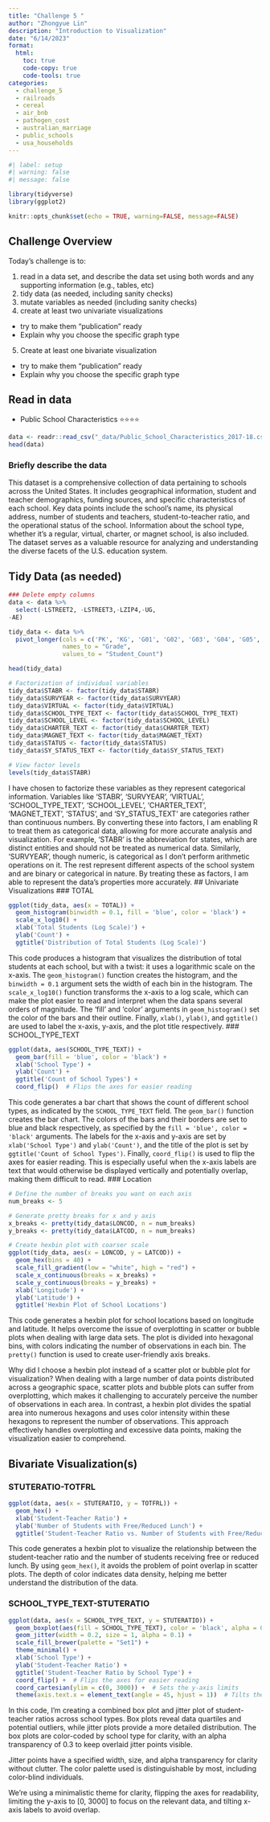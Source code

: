 ```yaml
---
title: "Challenge 5 "
author: "Zhongyue Lin"
description: "Introduction to Visualization"
date: "6/14/2023"
format:
  html:
    toc: true
    code-copy: true
    code-tools: true
categories:
  - challenge_5
  - railroads
  - cereal
  - air_bnb
  - pathogen_cost
  - australian_marriage
  - public_schools
  - usa_households
---
```


```r
#| label: setup
#| warning: false
#| message: false

library(tidyverse)
library(ggplot2)

knitr::opts_chunk$set(echo = TRUE, warning=FALSE, message=FALSE)
```

## Challenge Overview

Today's challenge is to:

1)  read in a data set, and describe the data set using both words and any supporting information (e.g., tables, etc)
2)  tidy data (as needed, including sanity checks)
3)  mutate variables as needed (including sanity checks)
4)  create at least two univariate visualizations
   - try to make them "publication" ready
   - Explain why you choose the specific graph type
5)  Create at least one bivariate visualization
   - try to make them "publication" ready
   - Explain why you choose the specific graph type



## Read in data

-   Public School Characteristics ⭐⭐⭐⭐ 

```r
data <- readr::read_csv("_data/Public_School_Characteristics_2017-18.csv")
head(data)
```

### Briefly describe the data

This dataset is a comprehensive collection of data pertaining to schools across the United States. It includes geographical information, student and teacher demographics, funding sources, and specific characteristics of each school. Key data points include the school's name, its physical address, number of students and teachers, student-to-teacher ratio, and the operational status of the school. Information about the school type, whether it's a regular, virtual, charter, or magnet school, is also included. The dataset serves as a valuable resource for analyzing and understanding the diverse facets of the U.S. education system.

## Tidy Data (as needed)

```r
### Delete empty columns
data <- data %>%
  select(-LSTREET2, -LSTREET3,-LZIP4,-UG,
-AE)

tidy_data <- data %>%
  pivot_longer(cols = c('PK', 'KG', 'G01', 'G02', 'G03', 'G04', 'G05', 'G06', 'G07', 'G08', 'G09', 'G10', 'G11', 'G12', 'G13'), 
               names_to = "Grade", 
               values_to = "Student_Count")

head(tidy_data)
```


```r
# Factorization of individual variables
tidy_data$STABR <- factor(tidy_data$STABR)
tidy_data$SURVYEAR <- factor(tidy_data$SURVYEAR)
tidy_data$VIRTUAL <- factor(tidy_data$VIRTUAL)
tidy_data$SCHOOL_TYPE_TEXT <- factor(tidy_data$SCHOOL_TYPE_TEXT)
tidy_data$SCHOOL_LEVEL <- factor(tidy_data$SCHOOL_LEVEL)
tidy_data$CHARTER_TEXT <- factor(tidy_data$CHARTER_TEXT)
tidy_data$MAGNET_TEXT <- factor(tidy_data$MAGNET_TEXT)
tidy_data$STATUS <- factor(tidy_data$STATUS)
tidy_data$SY_STATUS_TEXT <- factor(tidy_data$SY_STATUS_TEXT)

# View factor levels
levels(tidy_data$STABR)
```
I have chosen to factorize these variables as they represent categorical information. Variables like 'STABR', 'SURVYEAR', 'VIRTUAL', 'SCHOOL_TYPE_TEXT', 'SCHOOL_LEVEL', 'CHARTER_TEXT', 'MAGNET_TEXT', 'STATUS', and 'SY_STATUS_TEXT' are categories rather than continuous numbers. By converting these into factors, I am enabling R to treat them as categorical data, allowing for more accurate analysis and visualization. For example, 'STABR' is the abbreviation for states, which are distinct entities and should not be treated as numerical data. Similarly, 'SURVYEAR', though numeric, is categorical as I don't perform arithmetic operations on it. The rest represent different aspects of the school system and are binary or categorical in nature. By treating these as factors, I am able to represent the data's properties more accurately.
## Univariate Visualizations
### TOTAL
```r
ggplot(tidy_data, aes(x = TOTAL)) +
  geom_histogram(binwidth = 0.1, fill = 'blue', color = 'black') +
  scale_x_log10() +
  xlab('Total Students (Log Scale)') +
  ylab('Count') +
  ggtitle('Distribution of Total Students (Log Scale)')
```
This code produces a histogram that visualizes the distribution of total students at each school, but with a twist: it uses a logarithmic scale on the x-axis. The `geom_histogram()` function creates the histogram, and the `binwidth = 0.1` argument sets the width of each bin in the histogram. The `scale_x_log10()` function transforms the x-axis to a log scale, which can make the plot easier to read and interpret when the data spans several orders of magnitude. The 'fill' and 'color' arguments in `geom_histogram()` set the color of the bars and their outline. Finally, `xlab()`, `ylab()`, and `ggtitle()` are used to label the x-axis, y-axis, and the plot title respectively.
### SCHOOL_TYPE_TEXT
```r
ggplot(data, aes(SCHOOL_TYPE_TEXT)) +
  geom_bar(fill = 'blue', color = 'black') +
  xlab('School Type') +
  ylab('Count') +
  ggtitle('Count of School Types') +
  coord_flip()  # Flips the axes for easier reading

```
This code generates a bar chart that shows the count of different school types, as indicated by the `SCHOOL_TYPE_TEXT` field. The `geom_bar()` function creates the bar chart. The colors of the bars and their borders are set to blue and black respectively, as specified by the `fill = 'blue', color = 'black'` arguments. The labels for the x-axis and y-axis are set by `xlab('School Type')` and `ylab('Count')`, and the title of the plot is set by `ggtitle('Count of School Types')`. Finally, `coord_flip()` is used to flip the axes for easier reading. This is especially useful when the x-axis labels are text that would otherwise be displayed vertically and potentially overlap, making them difficult to read.
### Location
```r
# Define the number of breaks you want on each axis
num_breaks <- 5

# Generate pretty breaks for x and y axis
x_breaks <- pretty(tidy_data$LONCOD, n = num_breaks)
y_breaks <- pretty(tidy_data$LATCOD, n = num_breaks)

# Create hexbin plot with coarser scale
ggplot(tidy_data, aes(x = LONCOD, y = LATCOD)) +
  geom_hex(bins = 40) +
  scale_fill_gradient(low = "white", high = "red") +
  scale_x_continuous(breaks = x_breaks) +
  scale_y_continuous(breaks = y_breaks) +
  xlab('Longitude') +
  ylab('Latitude') +
  ggtitle('Hexbin Plot of School Locations')
```
This code generates a hexbin plot for school locations based on longitude and latitude. It helps overcome the issue of overplotting in scatter or bubble plots when dealing with large data sets. The plot is divided into hexagonal bins, with colors indicating the number of observations in each bin. The `pretty()` function is used to create user-friendly axis breaks.

Why did I choose a hexbin plot instead of a scatter plot or bubble plot for visualization? When dealing with a large number of data points distributed across a geographic space, scatter plots and bubble plots can suffer from overplotting, which makes it challenging to accurately perceive the number of observations in each area. In contrast, a hexbin plot divides the spatial area into numerous hexagons and uses color intensity within these hexagons to represent the number of observations. This approach effectively handles overplotting and excessive data points, making the visualization easier to comprehend.


## Bivariate Visualization(s)

### STUTERATIO-TOTFRL
```r
ggplot(data, aes(x = STUTERATIO, y = TOTFRL)) +
  geom_hex() +
  xlab('Student-Teacher Ratio') +
  ylab('Number of Students with Free/Reduced Lunch') +
  ggtitle('Student-Teacher Ratio vs. Number of Students with Free/Reduced Lunch')
```
This code generates a hexbin plot to visualize the relationship between the student-teacher ratio and the number of students receiving free or reduced lunch. By using `geom_hex()`, it avoids the problem of point overlap in scatter plots. The depth of color indicates data density, helping me better understand the distribution of the data.

### SCHOOL_TYPE_TEXT-STUTERATIO
```r
ggplot(data, aes(x = SCHOOL_TYPE_TEXT, y = STUTERATIO)) +
  geom_boxplot(aes(fill = SCHOOL_TYPE_TEXT), color = 'black', alpha = 0.3) +
  geom_jitter(width = 0.2, size = 1, alpha = 0.1) +
  scale_fill_brewer(palette = "Set1") +
  theme_minimal() +
  xlab('School Type') +
  ylab('Student-Teacher Ratio') +
  ggtitle('Student-Teacher Ratio by School Type') +
  coord_flip() +  # Flips the axes for easier reading
  coord_cartesian(ylim = c(0, 3000)) +  # Sets the y-axis limits
  theme(axis.text.x = element_text(angle = 45, hjust = 1))  # Tilts the x-axis labels
```
In this code, I'm creating a combined box plot and jitter plot of student-teacher ratios across school types. Box plots reveal data quartiles and potential outliers, while jitter plots provide a more detailed distribution. The box plots are color-coded by school type for clarity, with an alpha transparency of 0.3 to keep overlaid jitter points visible. 

Jitter points have a specified width, size, and alpha transparency for clarity without clutter. The color palette used is distinguishable by most, including color-blind individuals. 

We're using a minimalistic theme for clarity, flipping the axes for readability, limiting the y-axis to [0, 3000] to focus on the relevant data, and tilting x-axis labels to avoid overlap.